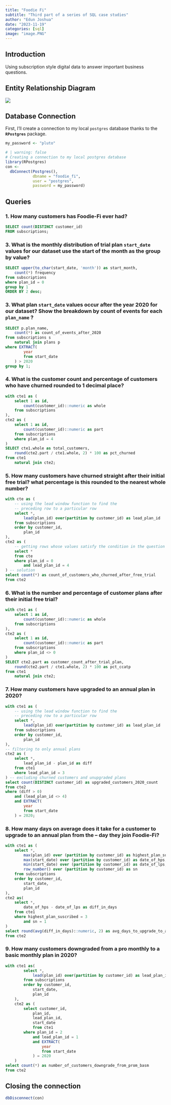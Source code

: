 ```yaml
---
title: "Foodie Fi"
subtitle: "Third part of a series of SQL case studies"
author: "Edun Joshua"
date: "2023-11-19"
categories: [sql]
image: "image.PNG"
---
```


## Introduction

Using subscription style digital data to answer important business questions.

## Entity Relationship Diagram

![](images/foodie.jpg)

## Database Connection

First, I'll create a connection to my local `postgres` database thanks to the **`RPostgres`** package.

```r
my_password <- "pluto"

```

```r
# | warning: false
# Creating a connection to my local postgres database
library(RPostgres)
con <-
  dbConnect(Postgres(),
            dbname = "foodie_fi",
            user = "postgres",
            password = my_password)


```

## Queries

### 1. How many customers has Foodie-Fi ever had?

```sql

SELECT count(DISTINCT customer_id)
FROM subscriptions;
```

### 3. What is the monthly distribution of trial plan `start_date` values for our dataset use the start of the month as the group by value?

```sql
SELECT upper(to_char(start_date, 'month')) as start_month,
    count(*) frequency
from subscriptions
where plan_id = 0
group by 1
ORDER BY 2 desc;
```

### 3. What plan `start_date` values occur after the year 2020 for our dataset? Show the breakdown by count of events for each `plan_name` ?

```sql

SELECT p.plan_name,
    count(*) as count_of_events_after_2020
from subscriptions s
    natural join plans p
where EXTRACT(
        year
        from start_date
    ) > 2020
group by 1;
```

### 4. What is the customer count and percentage of customers who have churned rounded to 1 decimal place?

```sql
with cte1 as (
    select 1 as id,
        count(customer_id)::numeric as whole
    from subscriptions
),
cte2 as (
    select 1 as id,
        count(customer_id)::numeric as part
    from subscriptions
    where plan_id = 4
)
SELECT cte1.whole as total_customers,
    round(cte2.part / cte1.whole, 2) * 100 as pct_churned
from cte1
    natural join cte2;

```

### 5. How many customers have churned straight after their initial free trial? what percentage is this rounded to the nearest whole number?

```sql
with cte as (
    -- using the lead window function to find the
    -- preceding row to a particular row
    select *,
        lead(plan_id) over(partition by customer_id) as lead_plan_id
    from subscriptions
    order by customer_id,
        plan_id
),
cte2 as (
    -- getting rows whose values satisfy the condition in the question
    select *
    from cte
    where plan_id = 0
        and lead_plan_id = 4
) -- solution
select count(*) as count_of_customers_who_churned_after_free_trial
from cte2 
```

### 6. What is the number and percentage of customer plans after their initial free trial?

```sql

with cte1 as (
    select 1 as id,
        count(customer_id)::numeric as whole
    from subscriptions
),
cte2 as (
    select 1 as id,
        count(customer_id)::numeric as part
    from subscriptions
    where plan_id <> 0
)
SELECT cte2.part as customer_count_after_trial_plan,
    round(cte2.part / cte1.whole, 2) * 100 as pct_ccatp
from cte1
    natural join cte2;

```

### 7. How many customers have upgraded to an annual plan in 2020?

```sql

with cte1 as (
    -- using the lead window function to find the
    -- preceding row to a particular row
    select *,
        lead(plan_id) over(partition by customer_id) as lead_plan_id
    from subscriptions
    order by customer_id,
        plan_id
),
-- filtering to only annual plans
cte2 as (
    select *,
        lead_plan_id - plan_id as diff
    from cte1
    where lead_plan_id = 3
) -- excluding churned customers and unupgraded plans
select count(DISTINCT customer_id) as upgraded_customers_2020_count
from cte2
where (diff > 0)
    and (lead_plan_id <> 4)
    and EXTRACT(
        year
        from start_date
    ) = 2020;
```

### 8. How many days on average does it take for a customer to upgrade to an annual plan from the -- day they join Foodie-Fi?

```sql
with cte1 as (
    select *,
        max(plan_id) over (partition by customer_id) as highest_plan_suscribed,
        max(start_date) over (partition by customer_id) as date_of_hps,
        min(start_date) over (partition by customer_id) as date_of_lps,
        row_number() over (partition by customer_id) as sn
    from subscriptions
    order by customer_id,
        start_date,
        plan_id
),
cte2 as(
    select *,
        date_of_hps - date_of_lps as diff_in_days
    from cte1
    where highest_plan_suscribed = 3
        and sn = 1
)
select round(avg(diff_in_days)::numeric, 2) as avg_days_to_upgrade_to_annual
from cte2
```

### 9. How many customers downgraded from a pro monthly to a basic monthly plan in 2020?

```sql
with cte1 as(
        select *,
            lead(plan_id) over(partition by customer_id) as lead_plan_id
        from subscriptions
        order by customer_id,
            start_date,
            plan_id
    ),
    cte2 as (
        select customer_id,
            plan_id,
            lead_plan_id,
            start_date
            from cte1
        where plan_id = 2
            and lead_plan_id = 1
            and EXTRACT(
                year
                from start_date
            ) = 2020
    )
select count(*) as number_of_customers_downgrade_from_prom_basm
from cte2

```

## Closing the connection

```r
dbDisconnect(con)
```
